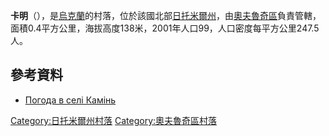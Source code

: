 {{coord|51|16|46|N|28|53|37|E|scale:30000|display=title}}

'''卡明'''（{{lang-uk|Камінь}}），是[[烏克蘭|烏克蘭]]的村落，位於該國北部[[日托米爾州|日托米爾州]]，由[[奧夫魯奇區|奧夫魯奇區]]負責管轄，面積0.4平方公里，海拔高度138米，2001年人口99，人口密度每平方公里247.5人。

==參考資料==
* [http://weather.in.ua/ua/zhitomirskaja/10043 Погода в селі Камінь]{{Wayback|url=http://weather.in.ua/ua/zhitomirskaja/10043 |date=20111219131248 }}

{{DEFAULTSORT:Камінь}}
[[Category:日托米爾州村落|Category:日托米爾州村落]]
[[Category:奧夫魯奇區村落|Category:奧夫魯奇區村落]]


{{Zhytomyr-geo-stub}}